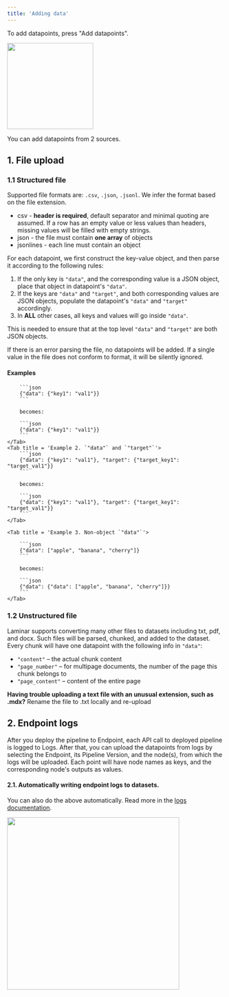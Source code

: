 ```yaml
---
title: 'Adding data'
---
```


To add datapoints, press "Add datapoints".

<Frame caption="Add datapoints button in datasets page">
<img height="200" src="/images/datasets/add-datapoints.png" />
</Frame>

You can add datapoints from 2 sources.

## 1. File upload

### 1.1 Structured file

Supported file formats are: `.csv`, `.json`, `.jsonl`. We infer the format based on the file extension.

- csv - **header is required**, default separator and minimal quoting are assumed. If a row has an empty value or less values than headers, missing values will be filled with empty strings.
- json - the file must contain **one array** of objects
- jsonlines - each line must contain an object

For each datapoint, we first construct the key-value object, and then parse it according to the following rules:
1. If the only key is `"data"`, and the corresponding value is a JSON object, place that object in datapoint's `"data"`.
1. If the keys are `"data"` and `"target"`, and both corresponding values are JSON objects, populate the datapoint's `"data"` and `"target"` accordingly.
1. In **ALL** other cases, all keys and values will go inside `"data"`.

This is needed to ensure that at the top level `"data"` and `"target"` are both JSON objects.

If there is an error parsing the file, no datapoints will be added.
If a single value in the file does not conform to format, it will be silently ignored.

#### Examples

<Tabs>
    <Tab title='Example 1. `"data"` only'> 

        ```json
        {"data": {"key1": "val1"}}
        ```

        becomes:

        ```json
        {"data": {"key1": "val1"}}
        ```
    </Tab>
    <Tab title = 'Example 2. `"data"` and `"target"`'> 
        ```json
        {"data": {"key1": "val1"}, "target": {"target_key1": "target_val1"}}
        ```

        becomes:

        ```json
        {"data": {"key1": "val1"}, "target": {"target_key1": "target_val1"}}
        ```
    </Tab>

    <Tab title = 'Example 3. Non-object `"data"`'>

        ```json
        {"data": ["apple", "banana", "cherry"]}
        ```

        becomes:

        ```json
        {"data": {"data": ["apple", "banana", "cherry"]}}
        ```
    </Tab>
</Tabs>

### 1.2 Unstructured file

Laminar supports converting many other files to datasets including txt, pdf, and docx. Such files will be parsed, chunked,
and added to the dataset. Every chunk will have one datapoint with the following info in `"data"`:
- `"content"` – the actual chunk content
- `"page_number"` – for multipage documents, the number of the page this chunk belongs to
- `"page_content"` – content of the entire page

<Tip> **Having trouble uploading a text file with an unusual extension, such as .mdx?** Rename the file to .txt locally and re-upload </Tip>

## 2. Endpoint logs
After you deploy the pipeline to Endpoint, each API call to deployed pipeline is logged to Logs.
After that, you can upload the datapoints from logs by selecting the Endpoint, its Pipeline Version, and the node(s), from which the logs will be uploaded. Each point will have node names as keys, and the corresponding node's outputs as values.

#### 2.1. Automatically writing endpoint logs to datasets.

You can also do the above automatically. Read more in the [logs documentation](/logs/automatic-dataset-writing).

<Frame caption="Select endpoint name, pipeline version, and node ids to upload datapoints from logs.">
<img width="400" src="/images/datasets/datapoints-from-logs.png" />
</Frame>